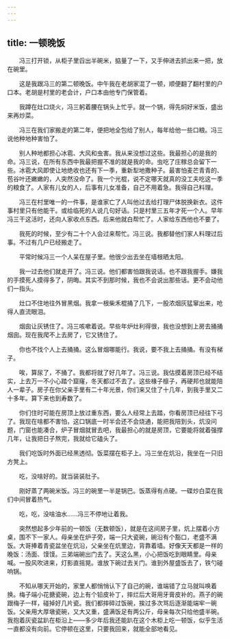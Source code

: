 ```yaml
---
---
---
```

title: 一顿晚饭
---




　　冯三打开锁，从柜子里舀出半碗米，掂量了一下，又手伸进去抓出来一把，放在碗里。

　　这是我跟冯三的第二顿晚饭。中午我在老胡家混了一顿，顺便翻了翻村里的户口本。老胡是村里的老会计，户口本由他专门保管着。

　　我蹲在灶口烧火，冯三躬着腰在锅头上忙乎。就一个锅，得先焖好米饭，盛出来再炒菜。

　　冯三在我们家搬走的第二年，便把地全包给了别人，每年给他一些口粮。冯三说他种地种害怕了。

　　别人种地都担心冰雹、大风和虫害。我从来没想过这些。我最担心的是我的命。冯三说，在所有东西中我最把握不准的就是我的命。虫吃了庄稼总会留下一些。冰雹大风即使让地绝收也还有下一季，重新犁地撒种子。最害怕麦芒青青的、苞谷叶还嫩嫩的，人突然没命了。我一个光棍，说不定哪天就真的没工夫吃这一季的粮食了。人家有儿女的人，后事有儿女准备，自己不用着急。我得自己料理。

　　冯三在村里唯一的一件事，是谁家亡了人叫他过去给打理尸体脱换新衣。这件事村里只有他能干。或给临死的人说几句好话。只是村里三五年才死一个人。早年冯三干这活时，还向人家收点东西。后来他就白帮忙了。人家给东西他也不要了。

　　我死的时候，至少有二十个人会过来帮忙。冯三说。我都替他们家人料理过后事。不过有几户已经搬走了。

　　平常时候冯三一个人呆在屋子里。他很少出去坐在墙根晒太阳。

　　我一过去他们就走开了。冯三说。他们都害怕跟我说话。也不跟我握手。嫌我的手摸死人摸得多了，阴晦。其实不到那时候，我也不会说出那些话。更不会动他们一指头。

　　灶口不住地往外冒黑烟。我拿一根柴禾棍捅了几下，一股浓烟灰猛窜出来，呛得人直流眼泪。

　　烟囱让灰锈住了。冯三咳嗽着说。早些年炉灶利得很，我也没想到上房去捅捅烟囱。现在我爬不上去房了，它又锈住了。

　　你也不找个人上去捅捅。这么冒烟哪能行。我说，要不我上去捅捅。有没有梯子。

　　唉，算尿了，不捅了。我都将就了好几年了。冯三说。我估摸着房顶已经不结实，上去万一不小心踏个窟窿，冬天都过不去了。这些椽子檩子，再硬邦也就能陪人一辈子。房子在你父亲手里有二十年光景，你们来又住了十几年，到我手里又二十多年。算下来也到寿数了。

　　你们住时可能在房顶上放过重东西，要么人经常上去踏，你看房顶已经往下弓了。我现在啥都不害怕，这口锅底一时半会还不会烧通，能把我陪到头，炕没问题，门窗也能凑合，炉子冒烟就冒去吧，我最担心的就是房顶，它要能将就着强撑几年，让我把日子熬完，我就给它磕头了。

　　我们吃饭时外面已经黑透彻。饭菜摆在柜子上。冯三坐在炕沿，我坐在一只旧方凳上。

　　吃，没啥好的。就当装装肚子。

　　刚好蒸了两碗米饭。冯三的碗里一半是锅巴。饭蒸得有点硬。一碟炒白菜在我们中间冒着热气。

　　吃，吃，没啥油水……冯三不停地让着我。

　　突然想起多少年前的一顿饭（无数顿饭），就是在这间房子里，炕上摆着小方桌，围不下一家人。母亲坐在炉子旁，端一只大瓷碗，碗沿有个豁口，老盛不满饭。大哥捧着青瓷盆坐在炕沿，父亲坐在炕里边，背靠着墙。好像天天都是一样的晚饭：汤面、馍馍。三弟端碗出门去了。天这么黑，小心把饭吃到眼睛里。母亲喊。一股风吹进来，灯影直摇晃。谁放下碗过去关门。谁到外屋盛饭去了，铁勺碰响锅。

　　不知从哪天开始的，家里人都悄悄认下了自己的碗，谁端错了立马就叫唤着换。梅子端小花搪瓷碗，边上有个铅皮补丁，摔烂后大哥用牙膏皮补的。燕子的碗跟梅子一样，碰掉好几片瓷。我们都摔碎过饭碗，挨过多次骂后逐渐能端牢一碗饭。父亲用大厚墩瓷碗，又大又重，盛满饭足有两公斤，母亲每次只给他盛半碗。我抱着灰瓷盆趴在柜沿上——多少年后我还能趴在这个木柜上吃一顿饭，似乎生活一直都没有向前。它停顿在这里，只要我回来，就能全部地看见。
